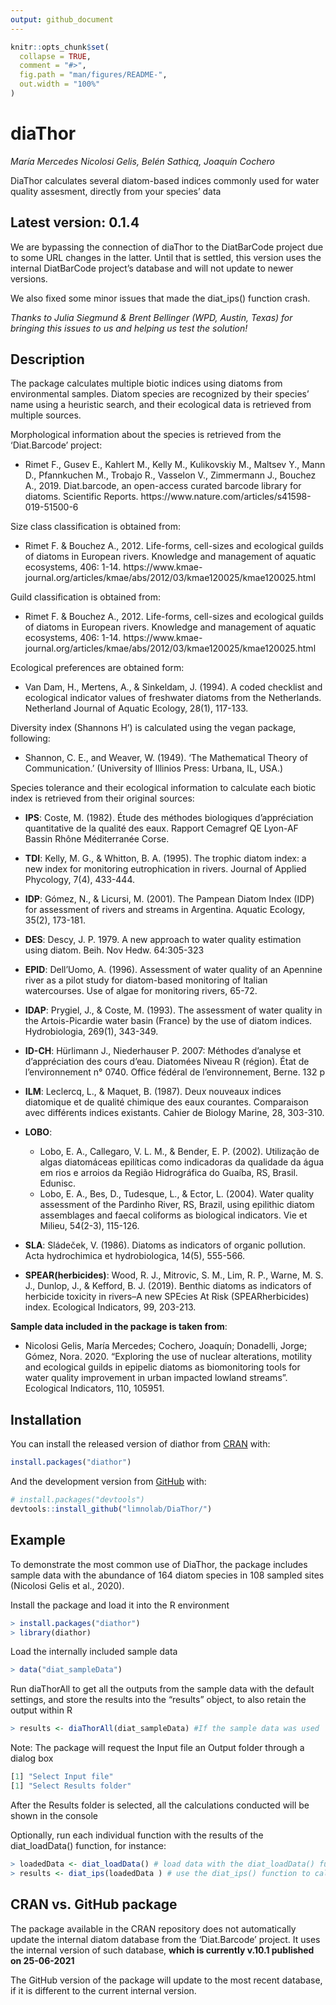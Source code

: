 ```yaml
---
output: github_document
---
```


<!-- README.md is generated from README.Rmd. Please edit that file -->

```r
knitr::opts_chunk$set(
  collapse = TRUE,
  comment = "#>",
  fig.path = "man/figures/README-",
  out.width = "100%"
)
```

# diaThor

*María Mercedes Nicolosi Gelis, Belén Sathicq, Joaquín Cochero*
<!-- badges: start -->
<!-- badges: end -->

DiaThor calculates several diatom-based indices commonly used for water quality assesment, directly from your species' data

## Latest version: 0.1.4

We are bypassing the connection of diaThor to the DiatBarCode project due to some URL changes in the latter. Until that is settled, this version uses the internal DiatBarCode project's database and will not update to newer versions.

We also fixed some minor issues that made the diat_ips() function crash.

*Thanks to Julia Siegmund & Brent Bellinger (WPD, Austin, Texas) for bringing this issues to us and helping us test the solution!*


## Description

The package calculates multiple biotic indices using diatoms from environmental samples. Diatom species are recognized by their species' name using a heuristic search, and their ecological data is retrieved from multiple sources. 

Morphological information about the species is retrieved from the 'Diat.Barcode' project:

* Rimet F., Gusev E., Kahlert M., Kelly M., Kulikovskiy M., Maltsev Y., Mann D., Pfannkuchen M., Trobajo R., Vasselon V., Zimmermann J., Bouchez A., 2019. Diat.barcode, an open-access curated barcode library for diatoms. Scientific Reports. https://www.nature.com/articles/s41598-019-51500-6

Size class classification is obtained from:

* Rimet F. & Bouchez A., 2012. Life-forms, cell-sizes and ecological guilds of diatoms in European rivers. Knowledge and management of aquatic ecosystems, 406: 1-14. 
https://www.kmae-journal.org/articles/kmae/abs/2012/03/kmae120025/kmae120025.html

Guild classification is obtained from:

* Rimet F. & Bouchez A., 2012. Life-forms, cell-sizes and ecological guilds of diatoms in European rivers. Knowledge and management of aquatic ecosystems, 406: 1-14. 
https://www.kmae-journal.org/articles/kmae/abs/2012/03/kmae120025/kmae120025.html

Ecological preferences are obtained form:

* Van Dam, H., Mertens, A., & Sinkeldam, J. (1994). A coded checklist and ecological indicator values of freshwater diatoms from the Netherlands. Netherland Journal of Aquatic Ecology, 28(1), 117-133.

Diversity index (Shannons H') is calculated using the vegan package, following:

* Shannon, C. E., and Weaver, W. (1949). ‘The Mathematical Theory of Communication.’ (University of Illinios Press: Urbana, IL, USA.)

Species tolerance and their ecological information to calculate each biotic index is retrieved from their original sources:

* __IPS__: Coste, M. (1982). Étude des méthodes biologiques d’appréciation quantitative de la qualité des eaux. Rapport Cemagref QE Lyon-AF Bassin Rhône Méditerranée Corse.

* __TDI__: Kelly, M. G., & Whitton, B. A. (1995). The trophic diatom index: a new index for monitoring eutrophication in rivers. Journal of Applied Phycology, 7(4), 433-444.

* __IDP__: Gómez, N., & Licursi, M. (2001). The Pampean Diatom Index (IDP) for assessment of rivers and streams in Argentina. Aquatic Ecology, 35(2), 173-181.

* __DES__: Descy, J. P. 1979. A new approach to water quality estimation using diatom. Beih. Nov Hedw. 64:305-323

* __EPID__: Dell'Uomo, A. (1996). Assessment of water quality of an Apennine river as a pilot study for diatom-based monitoring of Italian watercourses. Use of algae for monitoring rivers, 65-72.

* __IDAP__: Prygiel, J., & Coste, M. (1993). The assessment of water quality in the Artois-Picardie water basin (France) by the use of diatom indices. Hydrobiologia, 269(1), 343-349.

* __ID-CH__: Hürlimann J., Niederhauser P. 2007: Méthodes d’analyse et d’appréciation des cours d’eau. Diatomées Niveau R (région). État de l’environnement n° 0740. Office fédéral de l’environnement, Berne. 132 p

* __ILM__: Leclercq, L., & Maquet, B. (1987). Deux nouveaux indices diatomique et de qualité chimique des eaux courantes. Comparaison avec différents indices existants. Cahier de Biology Marine, 28, 303-310.

* __LOBO__: 
  + Lobo, E. A., Callegaro, V. L. M., & Bender, E. P. (2002). Utilização de algas diatomáceas epilíticas como indicadoras da qualidade da água em rios e arroios da Região Hidrográfica do Guaíba, RS, Brasil. Edunisc.
  + Lobo, E. A., Bes, D., Tudesque, L., & Ector, L. (2004). Water quality assessment of the Pardinho River, RS, Brazil, using epilithic diatom assemblages and faecal coliforms as biological indicators. Vie et Milieu, 54(2-3), 115-126.

* __SLA__: Sládeček, V. (1986). Diatoms as indicators of organic pollution. Acta hydrochimica et hydrobiologica, 14(5), 555-566.

* __SPEAR(herbicides)__: Wood, R. J., Mitrovic, S. M., Lim, R. P., Warne, M. S. J., Dunlop, J., & Kefford, B. J. (2019). Benthic diatoms as indicators of herbicide toxicity in rivers–A new SPEcies At Risk (SPEARherbicides) index. Ecological Indicators, 99, 203-213.

__Sample data included in the package is taken from__:

* Nicolosi Gelis, María Mercedes; Cochero, Joaquín; Donadelli, Jorge; Gómez, Nora. 2020. "Exploring the use of nuclear alterations, motility and ecological guilds in epipelic diatoms as biomonitoring tools for water quality improvement in urban impacted lowland streams". Ecological Indicators, 110, 105951.


## Installation

You can install the released version of diathor from
[CRAN](https://CRAN.R-project.org) with:

``` r
install.packages("diathor")
```

And the development version from [GitHub](https://github.com/) with:

``` r
# install.packages("devtools")
devtools::install_github("limnolab/DiaThor/")
```


## Example

To demonstrate the most common use of DiaThor, the package includes sample data with the abundance of 164 diatom species in 108 sampled sites (Nicolosi Gelis et al., 2020).

Install the package and load it into the R environment
``` r
> install.packages("diathor")
> library(diathor)
```

Load the internally included sample data
``` r
> data("diat_sampleData")
```

Run diaThorAll to get all the outputs from the sample data with the default settings, and store the results into the “results” object, to also retain the output within R
``` r
> results <- diaThorAll(diat_sampleData) #If the sample data was used
```
Note: The package will request the Input file an Output folder through a dialog box
``` r
[1] "Select Input file"
[1] "Select Results folder"
```

After the Results folder is selected, all the calculations conducted will be shown in the console

Optionally, run each individual function with the results of the diat_loadData() function, for instance:
``` r
> loadedData <- diat_loadData() # load data with the diat_loadData() function
> results <- diat_ips(loadedData ) # use the diat_ips() function to calculate the IPS index with the loaded data
```

## CRAN vs. GitHub package

The package available in the CRAN repository does not automatically update the internal diatom database from the 'Diat.Barcode' project. It uses the internal version of such database, **which is currently v.10.1 published on 25-06-2021**

The GitHub version of the package will update to the most recent database, if it is different to the current internal version.
